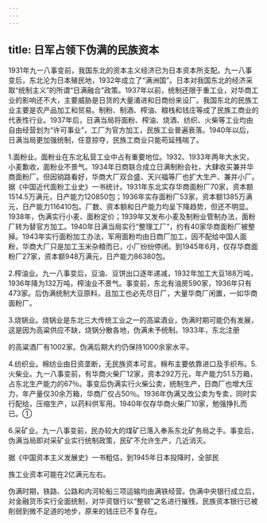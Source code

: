 ```yaml
---
---
---
```

title: 日军占领下伪满的民族资本
---



1931年九一八事变前，我国东北的资本主义经济已为日本资本所支配。九一八事变后，东北沦为日本殖民地，1932年成立了“满洲国”。日本对我国东北的经济采取“统制主义”的所谓“日满融合”政策。1937年以前，统制还限于重工业，对华商工业的影响还不大，主要威胁是日货的大量涌进和日商纷来设厂。我国东北的民族工业主要是农产品加工和贸易。制粉、制酒、榨油、粮栈和钱庄等成了民族工商业的代表性行业。1937年后，日满当局将面粉、榨油、烧酒、纺织、火柴等工业均由自由经营划为“许可事业”，工厂为官方加工，民族工业普遍衰落。1940年以后，日满当局更加强统制，任意掠夺，民族工商业只能苟延残喘了。

1.面粉业。面粉业在东北私营工业中占有重要地位。1932、1933年两年大水灾，小麦歉收，面粉业不景气。1934年日商联合成立日满制粉会社，大肆收买兼并华商面粉厂。但因销路看好，华商大厂双合盛、天兴福等厂也扩大生产、兼并小厂。据《中国近代面粉工业史》一书统计。1931年东北实存华商面粉厂70家，资本额1514.5万满元，日产能力120850包；1936年实存面粉厂53家，资本额1385万满元，日产能力116410包。厂数、资本额和日产能力均呈下降趋势，但还不明显。1938年，伪满实行小麦、面粉定价；1939年又发布小麦及制粉业管制办法，面粉厂转为替官方加工。1940年日满当局实行“整理工厂”，约有40家华商面粉厂被整掉。1943年实行面粉加工办法，军用面粉均由日商厂加工，因不配给中国人面粉，华商大厂只是加工玉米杂粮而已，小厂纷纷停闭。到1945年6月，仅存华商面粉厂27家，资本额948万满元，日产能力86380包。

2.榨油业。九一八事变后，豆油、豆饼出口逐年递减，1932年加工大豆188万吨，1936年降为132万吨，榨油业不景气。事变前，东北有油房590家，1936年只有473家。后伪满统制大豆原料，且加工也必先尽日厂，大量华商厂闲置，一如华商面粉厂。

3.烧锅业。烧锅业是东北三大传统工业之一的高粱酒业，伪满时期可能仍有发展，这是因为高粱供应不缺，烧锅分散各地，伪满未予统制。1933年，东北注册

的高粱酒厂有1002家。伪满后期大约仍保持1000余家水平。

4.纺织业。棉纺业由日资垄断，无民族资本可言。棉布主要依靠进口及手织布。5.火柴业。九一八事变前，有华商火柴厂12家，资本292万元，年产能力51.5万箱，占东北生产能力的67％。事变后伪满实行火柴公卖，统制生产，日商厂也增大压力，年产量仅30余万箱，华商厂仅占50％。1936年伪满又改公卖为专卖，同时实行配给，压缩生产，以药料供军用。1940年仅存华商火柴厂10家，勉强挣扎而已。①

6.采矿业。九一八事变前，民办较大的煤矿已落入奉系东北矿务局之手。事变后，伪满当局即对采矿业实行统制政策，民矿不允许生产，几近消灭。

据《中国资本主义发展史》一书粗估，到1945年日本投降时，全部民

族工业资本可能在2亿满元左右。

伪满时期，铁路、公路和内河轮船三项运输均由满铁经营。伪满中央银行成立后，对金融货币实行全面统制，对华资银行以“整顿”之名进行摧残，民族资本银行已被削弱到微不足道的地步，原来的钱庄已不复存在。